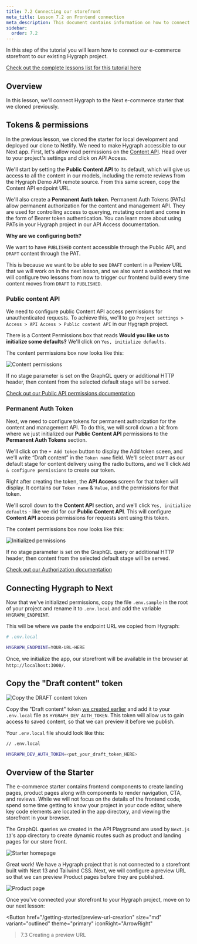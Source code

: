 ```yaml
---
title: 7.2 Connecting our storefront
meta_title: Lesson 7.2 on Frontend connection
meta_description: This document contains information on how to connect our e-commerce storefront to our existing Hygraph project
sidebar:
  order: 7.2
---
```



<Card theme="info" title="Lesson 7.2 - Frontend connection: Connecting our storefront">

In this step of the tutorial you will learn how to connect our e-commerce storefront to our existing Hygraph project.

[Check out the complete lessons list for this tutorial here](/getting-started/onboarding-overview#what-you-will-learn)

</Card>

## Overview

In this lesson, we'll connect Hygraph to the Next e-commerce starter that we cloned previously.

## Tokens & permissions

In the previous lesson, we cloned the starter for local development and deployed our clone to Netlify. We need to make Hygraph accessible to our Next app. First, let's allow read permissions on the [Content API](/api-reference#content-api). Head over to your project's settings and click on API Access.

We'll start by setting the **Public Content API** to its default, which will give us access to all the content in our models, including the remote reviews from the Hygraph Demo API remote source. From this same screen, copy the Content API endpoint URL.

We'll also create a **Permanent Auth token**. Permanent Auth Tokens (PATs) allow permanent authorization for the content and management API. They are used for controlling access to querying, mutating content and come in the form of Bearer token authentication.
You can learn more about using PATs in your Hygraph project in our API Access documentation.

**Why are we configuring both?**

We want to have `PUBLISHED` content accessible through the Public API, and `DRAFT` content through the PAT.

This is because we want to be able to see `DRAFT` content in a Peview URL that we will work on in the next lesson, and we also want a webhook that we will configure two lessons from now to trigger our frontend build every time content moves from `DRAFT` to `PUBLISHED`.

### Public content API

We need to configure public Content API access permissions for unauthenticated requests. To achieve this, we'll to go `Project settings > Access > API Access > Public content API` in our Hygraph project.

There is a Content Permissions box that reads **Would you like us to initialize some defaults?** We'll click on `Yes, initialize defaults`.

The content permissions box now looks like this:

![Content permissions](/images/getting-started/public-content-api-permissions.png)

If no stage parameter is set on the GraphQL query or additional HTTP header, then content from the selected default stage will be served.

<Card theme="info" title="Would you like to know more?">

[Check out our Public API permissions documentation](/api-reference/basics/authorization#public-api-permissions)

</Card>

### Permanent Auth Token

Next, we need to configure tokens for permanent authorization for the content and management API. To do this, we will scroll down a bit from where we just initialized our **Public Content API** permissions to the **Permanent Auth Tokens** section.

We'll click on the `+ Add token` button to display the Add token sceen, and we'll write “Draft content” in the `Token name` field. We'll select `DRAFT` as our default stage for content delivery using the radio buttons, and we'll click `Add & configure permissions` to create our token.

Right after creating the token, the **API Access** screen for that token will display. It contains our `Token name` & `Value`, and the permissions for that token.

We'll scroll down to the **Content API** section, and we'll click `Yes, initialize defaults` - like we did for our **Public Content API**. This will configure **Content API** access permissions for requests sent using this token.

The content permissions box now looks like this:

![Initialized permissions](/images/getting-started/content-api-permissions.png)

If no stage parameter is set on the GraphQL query or additional HTTP header, then content from the selected default stage will be served.


<Card theme="info" title="Would you like to know more?">

[Check out our Authorization documentation](/api-reference/basics/authorization)

</Card>

## Connecting Hygraph to Next

Now that we've initialized permissions, copy the file `.env.sample` in the root of your project and rename it to `.env.local` and add the variable `HYGRAPH_ENDPOINT`.

This will be where we paste the endpoint URL we copied from Hygraph:

```bash
# .env.local

HYGRAPH_ENDPOINT=YOUR-URL-HERE

```

Once, we initialize the app, our storefront will be available in the browser at `http://localhost:3000/`.


## Copy the "Draft content" token

![Copy the DRAFT content token](/images/getting-started/permanent-auth-tokens.png)

Copy the "Draft content" token [we created earlier](/getting-started/connect-storefront#permanent-auth-token) and add it to your `.env.local` file as `HYGRAPH_DEV_AUTH_TOKEN`. This token will allow us to gain access to saved content, so that we can preview it before we publish.

Your `.env.local` file should look like this:

```bash
// .env.local

HYGRAPH_DEV_AUTH_TOKEN=<put_your_draft_token_HERE>

```

## Overview of the Starter

The e-commerce starter contains frontend components to create landing pages, product pages along with components to render navigation, CTA, and reviews. While we will not focus on the details of the frontend code, spend some time getting to know your project in your code editor, where key code elements are located in the app directory, and viewing the storefront in your browser.

The GraphQL queries we created in the API Playground are used by `Next.js 13`'s app directory to create dynamic routes such as product and landing pages for our store front.

![Starter homepage](/images/getting-started/starter-homepage.png)

Great work! We have a Hygraph project that is not connected to a storefront built with Next 13 and Tailwind CSS. Next, we will configure a preview URL so that we can preview Product pages before they are published.

![Product page](/images/getting-started/product-page.png)

<Card theme="info" title="Next step">

Once you've connected your storefront to your Hygraph project, move on to our next lesson:

<Button
  href="/getting-started/preview-url-creation"
  size="md"
  variant="outlined"
  theme="primary"
  iconRight="ArrowRight"
>7.3 Creating a preview URL</Button>

</Card>
